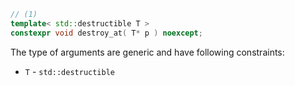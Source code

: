 ```cpp
// (1)
template< std::destructible T >
constexpr void destroy_at( T* p ) noexcept;
```

The type of arguments are generic and have following constraints:
- `T` - `std::destructible`
